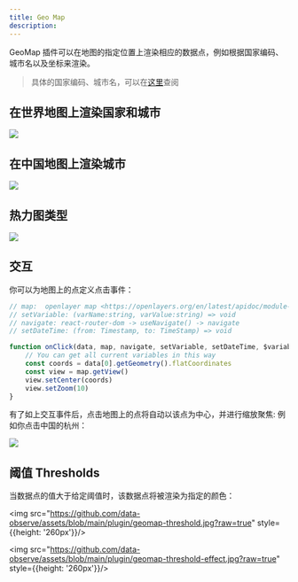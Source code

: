 ```yaml
---
title: Geo Map
description: 
---
```



GeoMap 插件可以在地图的指定位置上渲染相应的数据点，例如根据国家编码、城市名以及坐标来渲染。

> 具体的国家编码、城市名，可以在[这里](https://github.com/data-observe/datav/tree/main/ui/public/plugins/panel/geomap)查阅

## 在世界地图上渲染国家和城市

<img src="https://github.com/data-observe/assets/blob/main/plugin/geomap.jpg?raw=true" />

## 在中国地图上渲染城市

<img src="https://github.com/data-observe/assets/blob/main/plugin/china-map.jpg?raw=true" />


## 热力图类型

<img src="https://github.com/data-observe/assets/blob/main/plugin/heat-map.jpg?raw=true" />


## 交互

你可以为地图上的点定义点击事件：

```js
// map:  openlayer map <https://openlayers.org/en/latest/apidoc/module-ol_Map-Map.html>
// setVariable: (varName:string, varValue:string) => void 
// navigate: react-router-dom -> useNavigate() -> navigate 
// setDateTime: (from: Timestamp, to: TimeStamp) => void

function onClick(data, map, navigate, setVariable, setDateTime, $variables) {
    // You can get all current variables in this way
    const coords = data[0].getGeometry().flatCoordinates
    const view = map.getView()
    view.setCenter(coords)
    view.setZoom(10)
}
```

有了如上交互事件后，点击地图上的点将自动以该点为中心，并进行缩放聚焦: 例如你点击中国的杭州：

<img src="https://github.com/data-observe/assets/blob/main/plugin/zoom-hangzhou.jpg?raw=true" />

## 阈值 Thresholds

当数据点的值大于给定阈值时，该数据点将被渲染为指定的颜色：

<img src="https://github.com/data-observe/assets/blob/main/plugin/geomap-threshold.jpg?raw=true" style={{height: '260px'}}/>


<img src="https://github.com/data-observe/assets/blob/main/plugin/geomap-threshold-effect.jpg?raw=true" style={{height: '260px'}}/>